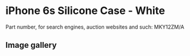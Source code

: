 
# iPhone 6s Silicone Case - White

Part number, for search engines, auction websites and such: MKY12ZM/A

## Image gallery

<div style={{ width: "768px" }}>
  <GalleryComponent
    images={[
      {
        original: "/everysource/MKY12.png",
        thumbnail: "/everypreview/MKY12.png",
      },
      {
        original: "/everysource/MKY12_AV1_GOLD.png",
        thumbnail: "/everypreview/MKY12_AV1_GOLD.png",
      },
      {
        original: "/everysource/MKY12_AV1_SILVER.png",
        thumbnail: "/everypreview/MKY12_AV1_SILVER.png",
      },
      {
        original: "/everysource/MKY12_AV1_SPACE_GRAY.png",
        thumbnail: "/everypreview/MKY12_AV1_SPACE_GRAY.png",
      }
    ]}
  />
</div>